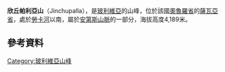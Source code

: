 {{Coord|18|37|44|S|68|39|38|W|display=title}}

'''欣丘帕利亞山'''（Jinchupalla），是[[玻利維亞|玻利維亞]]的山峰，位於該國[[奧魯羅省|奧魯羅省]]的[[薩瓦亞省|薩瓦亞省]]，處於[[勞卡河|勞卡河]]以南，屬於[[安第斯山脈|安第斯山脈]]的一部分，海拔高度4,189米。

==參考資料==
{{cite web|url=http://www.ine.gob.bo/publicaciones/visorPdf.aspx?Codigo=040901&tipo=1|title=Sabaya|author=<!--Staff writer(s); no by-line.-->|date=|website=|publisher=|accessdate=September 21, 2014|deadurl=yes|archiveurl=https://web.archive.org/web/20140813210024/http://www.ine.gob.bo/publicaciones/visorPdf.aspx?Codigo=040901&tipo=1|archivedate=2014年8月13日}} 

{{Bolivia-geo-stub}}
[[Category:玻利維亞山峰|Category:玻利維亞山峰]]